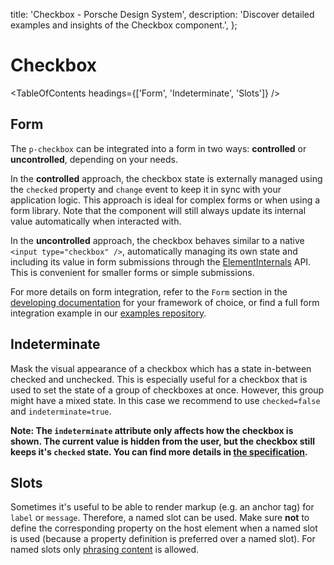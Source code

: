 
  title: 'Checkbox - Porsche Design System',
  description: 'Discover detailed examples and insights of the Checkbox component.',
};

# Checkbox <ComponentStatus tagName="p-checkbox"></ComponentStatus>

<TableOfContents headings={['Form', 'Indeterminate', 'Slots']} />

## Form

The `p-checkbox` can be integrated into a form in two ways: **controlled** or **uncontrolled**, depending on your needs.

In the **controlled** approach, the checkbox state is externally managed using the `checked` property and `change` event
to keep it in sync with your application logic. This approach is ideal for complex forms or when using a form library.
Note that the component will still always update its internal value automatically when interacted with.

In the **uncontrolled** approach, the checkbox behaves similar to a native `<input type="checkbox" />`, automatically
managing its own state and including its value in form submissions through the
[ElementInternals](https://developer.mozilla.org/en-US/docs/Web/API/ElementInternals) API. This is convenient for
smaller forms or simple submissions.

For more details on form integration, refer to the `Form` section in the
[developing documentation](/developing/introduction) for your framework of choice, or find a full form integration
example in our [examples repository](https://github.com/porsche-design-system/examples/tree/main/frameworks).

<ComponentExample codeSample={checkboxExampleForm} />

## Indeterminate

Mask the visual appearance of a checkbox which has a state in-between checked and unchecked. This is especially useful
for a checkbox that is used to set the state of a group of checkboxes at once. However, this group might have a mixed
state. In this case we recommend to use `checked=false` and `indeterminate=true`.

**Note: The `indeterminate` attribute only affects how the checkbox is shown. The current value is hidden from the user,
but the checkbox still keeps it's `checked` state. You can find more details in
[the specification](https://w3.org/TR/html52/sec-forms.html#dom-htmlinputelement-indeterminate).**

<ComponentStory story={checkboxStoryIndeterminate} />

## Slots

Sometimes it's useful to be able to render markup (e.g. an anchor tag) for `label` or `message`. Therefore, a named slot
can be used. Make sure **not** to define the corresponding property on the host element when a named slot is used
(because a property definition is preferred over a named slot). For named slots only
[phrasing content](https://developer.mozilla.org/en-US/docs/Web/Guide/HTML/Content_categories#Phrasing_content) is
allowed.

<ComponentStory story={checkboxStorySlots} />
